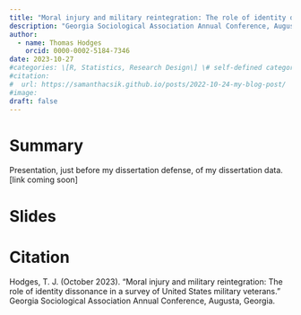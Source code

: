 ```yaml
---
title: "Moral injury and military reintegration: The role of identity dissonance in a survey of United States military veterans"
description: "Georgia Sociological Association Annual Conference, Augusta"
author:
  - name: Thomas Hodges
    orcid: 0000-0002-5184-7346
date: 2023-10-27
#categories: \[R, Statistics, Research Design\] \# self-defined categories
#citation: 
#  url: https://samanthacsik.github.io/posts/2022-10-24-my-blog-post/ 
#image: 
draft: false
---
```


# Summary

Presentation, just before my dissertation defense, of my dissertation data. \[link coming soon\]

# Slides

# Citation

Hodges, T. J. (October 2023). “Moral injury and military reintegration: The role of identity dissonance in a survey of United States military veterans.” Georgia Sociological Association Annual Conference, Augusta, Georgia.
